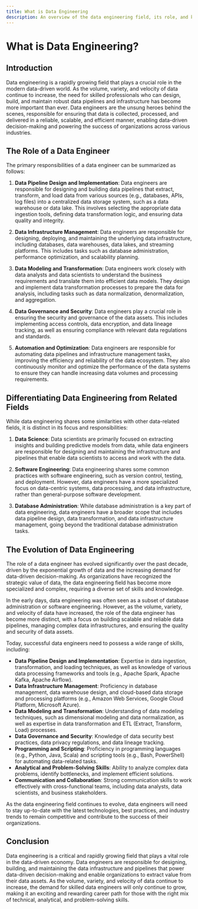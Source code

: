 ```yaml
---
title: What is Data Engineering
description: An overview of the data engineering field, its role, and key responsibilities.
---
```


# What is Data Engineering?

## Introduction

Data engineering is a rapidly growing field that plays a crucial role in the modern data-driven world. As the volume, variety, and velocity of data continue to increase, the need for skilled professionals who can design, build, and maintain robust data pipelines and infrastructure has become more important than ever. Data engineers are the unsung heroes behind the scenes, responsible for ensuring that data is collected, processed, and delivered in a reliable, scalable, and efficient manner, enabling data-driven decision-making and powering the success of organizations across various industries.

## The Role of a Data Engineer

The primary responsibilities of a data engineer can be summarized as follows:

1. **Data Pipeline Design and Implementation**: Data engineers are responsible for designing and building data pipelines that extract, transform, and load data from various sources (e.g., databases, APIs, log files) into a centralized data storage system, such as a data warehouse or data lake. This involves selecting the appropriate data ingestion tools, defining data transformation logic, and ensuring data quality and integrity.

2. **Data Infrastructure Management**: Data engineers are responsible for designing, deploying, and maintaining the underlying data infrastructure, including databases, data warehouses, data lakes, and streaming platforms. This includes tasks such as database administration, performance optimization, and scalability planning.

3. **Data Modeling and Transformation**: Data engineers work closely with data analysts and data scientists to understand the business requirements and translate them into efficient data models. They design and implement data transformation processes to prepare the data for analysis, including tasks such as data normalization, denormalization, and aggregation.

4. **Data Governance and Security**: Data engineers play a crucial role in ensuring the security and governance of the data assets. This includes implementing access controls, data encryption, and data lineage tracking, as well as ensuring compliance with relevant data regulations and standards.

5. **Automation and Optimization**: Data engineers are responsible for automating data pipelines and infrastructure management tasks, improving the efficiency and reliability of the data ecosystem. They also continuously monitor and optimize the performance of the data systems to ensure they can handle increasing data volumes and processing requirements.

## Differentiating Data Engineering from Related Fields

While data engineering shares some similarities with other data-related fields, it is distinct in its focus and responsibilities:

1. **Data Science**: Data scientists are primarily focused on extracting insights and building predictive models from data, while data engineers are responsible for designing and maintaining the infrastructure and pipelines that enable data scientists to access and work with the data.

2. **Software Engineering**: Data engineering shares some common practices with software engineering, such as version control, testing, and deployment. However, data engineers have a more specialized focus on data-centric systems, data processing, and data infrastructure, rather than general-purpose software development.

3. **Database Administration**: While database administration is a key part of data engineering, data engineers have a broader scope that includes data pipeline design, data transformation, and data infrastructure management, going beyond the traditional database administration tasks.

## The Evolution of Data Engineering

The role of a data engineer has evolved significantly over the past decade, driven by the exponential growth of data and the increasing demand for data-driven decision-making. As organizations have recognized the strategic value of data, the data engineering field has become more specialized and complex, requiring a diverse set of skills and knowledge.

In the early days, data engineering was often seen as a subset of database administration or software engineering. However, as the volume, variety, and velocity of data have increased, the role of the data engineer has become more distinct, with a focus on building scalable and reliable data pipelines, managing complex data infrastructures, and ensuring the quality and security of data assets.

Today, successful data engineers need to possess a wide range of skills, including:

- **Data Pipeline Design and Implementation**: Expertise in data ingestion, transformation, and loading techniques, as well as knowledge of various data processing frameworks and tools (e.g., Apache Spark, Apache Kafka, Apache Airflow).
- **Data Infrastructure Management**: Proficiency in database management, data warehouse design, and cloud-based data storage and processing platforms (e.g., Amazon Web Services, Google Cloud Platform, Microsoft Azure).
- **Data Modeling and Transformation**: Understanding of data modeling techniques, such as dimensional modeling and data normalization, as well as expertise in data transformation and ETL (Extract, Transform, Load) processes.
- **Data Governance and Security**: Knowledge of data security best practices, data privacy regulations, and data lineage tracking.
- **Programming and Scripting**: Proficiency in programming languages (e.g., Python, Java, Scala) and scripting tools (e.g., Bash, PowerShell) for automating data-related tasks.
- **Analytical and Problem-Solving Skills**: Ability to analyze complex data problems, identify bottlenecks, and implement efficient solutions.
- **Communication and Collaboration**: Strong communication skills to work effectively with cross-functional teams, including data analysts, data scientists, and business stakeholders.

As the data engineering field continues to evolve, data engineers will need to stay up-to-date with the latest technologies, best practices, and industry trends to remain competitive and contribute to the success of their organizations.

## Conclusion

Data engineering is a critical and rapidly growing field that plays a vital role in the data-driven economy. Data engineers are responsible for designing, building, and maintaining the data infrastructure and pipelines that power data-driven decision-making and enable organizations to extract value from their data assets. As the volume, variety, and velocity of data continue to increase, the demand for skilled data engineers will only continue to grow, making it an exciting and rewarding career path for those with the right mix of technical, analytical, and problem-solving skills.